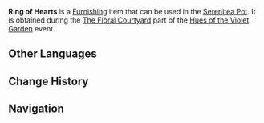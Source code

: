 {{Furnishing Infobox
|id             = 373851
|image          = Item Ring of Hearts.png
|category       = Main Flower
|rarity         = 3
|description    = A main flower which is like a ring that binds one's feelings. It seems to convey the key emotions in a precise way that is just right in terms of distance and intensity.
|event          = Hues of the Violet Garden
|source1        = [[Hues of the Violet Garden/The Floral Courtyard|The Floral Courtyard]] event
}}
'''Ring of Hearts''' is a [[Furnishing]] item that can be used in the [[Serenitea Pot]]. It is obtained during the [[Hues of the Violet Garden/The Floral Courtyard|The Floral Courtyard]] part of the [[Hues of the Violet Garden]] event.

==Other Languages==
{{Other Languages
|default_hidden = 1
|en      = Ring of Hearts
|zhs     = 心之环
|zhs_rm  = Xīn zhī Huán
|zht     = 心之環
|zht_rm  = Xīn zhī Huán
|ja      = 心の輪
|ja_rm   = Kokoro no Wa{{Assumed}}
|ko      = 마음의 고리
|ko_rm   = Ma'eum-ui Gori
|es      = Anillo del corazón
|fr      = Anneau des cœurs
|ru      = Сердечное кольцо
|th      = ดอกวงแหวนแห่งดวงใจ
|th_rm   = 
|vi      = Chiếc Vòng Của Trái Tim
|de      = Ring des Herzens
|id      = Cincin Hati
|pt      = Anel de Corações
}}

==Change History==
{{Change History|2.6}}

==Navigation==
{{Furnishing Navbox/Subsystems|curio}}